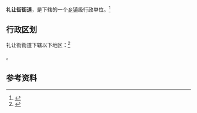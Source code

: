 {{中国乡级行政区|63/01/03/004/000}}

'''礼让街街道'''，是{{PRC admin/fullname|63/01/03/004/000|3}}下辖的一个[[乡镇|乡镇]]级行政单位。<ref>{{PRC admin/ref sgc|{{PRC admin/parent|63/01/03/004/000}}}}</ref>

== 行政区划 ==

礼让街街道下辖以下地区：<ref>{{PRC admin/ref sgc|63/01/03/004/000}}</ref>

{{PRC admin/children|63/01/03/004/000}}。

== 参考资料 ==

{{reflist}}

{{行政区划小作品}}
{{PRC admin/navcat|63/01/03/004/000}}